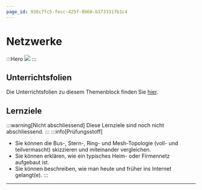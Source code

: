 ```yaml
---
page_id: 936c7fc5-fecc-425f-8b60-b173331fb1c4
---
```


# Netzwerke
:::Hero
  ![](./img/www-around-wikipedia.png)
:::

## Unterrichtsfolien
Die Unterrichtsfolien zu diesem Themenblock finden Sie [hier](https://erzbe-my.sharepoint.com/:f:/g/personal/silas_berger_gbsl_ch/EjAldYfS4sBOpYrvJDosqiMByMNQYZjwdf24I761-PtOOA?e=bV4njC).

## Lernziele
:::warning[Nicht abschliessend]
Diese Lernziele sind noch nicht abschliessend.
:::
:::info[Prüfungsstoff]
- Sie können die Bus-, Stern-, Ring- und Mesh-Topologie (voll- und teilvermascht) skizzieren und miteinander vergleichen.
- Sie können erklären, wie ein typisches Heim- oder Firmennetz aufgebaut ist.
- Sie können beschreiben, wie man heute und früher ins Internet gelangt(e).
:::

---
